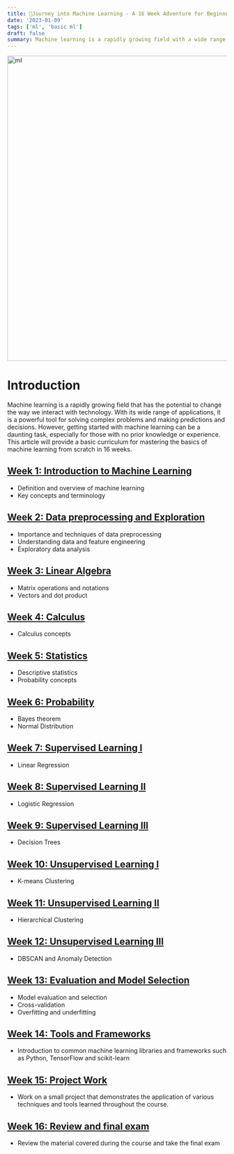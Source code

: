 ```yaml
---
title: 📘Journey into Machine Learning - A 16 Week Adventure for Beginners
date: '2023-01-09'
tags: ['ml', 'basic ml']
draft: false
summary: Machine learning is a rapidly growing field with a wide range of applications, from self-driving cars to personalizing recommendations on streaming platforms. If you want to master machine learning, it's important to have a strong foundation in the fundamental concepts.
---
```


<div className="grid place-items-center">
  <img
    className="inline rounded-lg"
    src="https://i.pinimg.com/originals/c3/2a/9c/c32a9c330e742d3e7eec31695d7059d5.gif"
    alt="ml"
    width="700"
    height="700"
  />
</div>

# Introduction
Machine learning is a rapidly growing field that has the potential to change the way we interact with technology. With its wide range of applications, it is a powerful tool for solving complex problems and making predictions and decisions. However, getting started with machine learning can be a daunting task, especially for those with no prior knowledge or experience. This article will provide a basic curriculum for mastering the basics of machine learning from scratch in 16 weeks.

## [**Week 1: Introduction to Machine Learning**](https://www.fiqlab.dev/blog/week_1_basic_ml)
- Definition and overview of machine learning
- Key concepts and terminology

## [**Week 2: Data preprocessing and Exploration**](https://www.fiqlab.dev/blog/week_2_basic_ml)
- Importance and techniques of data preprocessing
- Understanding data and feature engineering
- Exploratory data analysis

## [**Week 3: Linear Algebra**](https://www.fiqlab.dev/blog/week_3_basic_ml)
- Matrix operations and notations
- Vectors and dot product

## [**Week 4: Calculus**](https://www.fiqlab.dev/blog/week_4_basic_ml)
- Calculus concepts

## [**Week 5: Statistics**](https://www.fiqlab.dev/blog/week_5_basic_ml)
- Descriptive statistics
- Probability concepts

## [**Week 6: Probability**](https://www.fiqlab.dev/blog/week_6_basic_ml)
- Bayes theorem
- Normal Distribution

## [**Week 7: Supervised Learning I**](https://www.fiqlab.dev/blog/week_7_basic_ml)
- Linear Regression

## [**Week 8: Supervised Learning II**](https://www.fiqlab.dev/blog/week_8_basic_ml)
- Logistic Regression

## [**Week 9: Supervised Learning III**](https://www.fiqlab.dev/blog/week_9_basic_ml)
- Decision Trees

## [**Week 10: Unsupervised Learning I**](https://www.fiqlab.dev/blog/week_10_basic_ml)
- K-means Clustering

## [**Week 11: Unsupervised Learning II**](https://www.fiqlab.dev/blog/week_11_basic_ml)
- Hierarchical Clustering

## [**Week 12: Unsupervised Learning III**](https://www.fiqlab.dev/blog/week_12_basic_ml)
- DBSCAN and Anomaly Detection

## [**Week 13: Evaluation and Model Selection**](https://www.fiqlab.dev/blog/week_13_basic_ml)
- Model evaluation and selection
- Cross-validation
- Overfitting and underfitting

## [**Week 14: Tools and Frameworks**](https://www.fiqlab.dev/blog/week_14_basic_ml)
- Introduction to common machine learning libraries and frameworks such as Python, TensorFlow and scikit-learn

## [**Week 15: Project Work**](https://www.fiqlab.dev/blog/week_15_basic_ml)
- Work on a small project that demonstrates the application of various techniques and tools learned throughout the course.

## [**Week 16: Review and final exam**](https://www.fiqlab.dev/blog/week_16_basic_ml)
- Review the material covered during the course and take the final exam